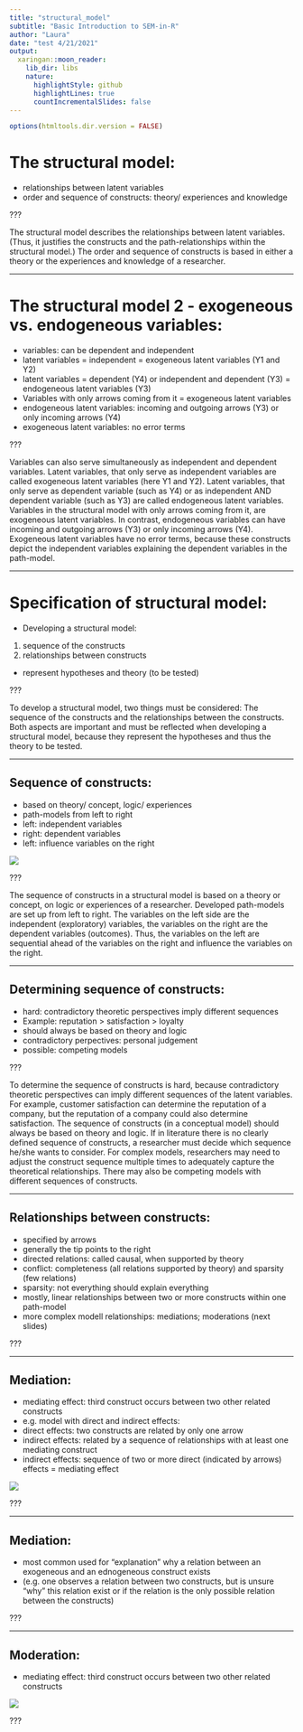 ```yaml
---
title: "structural_model"
subtitle: "Basic Introduction to SEM-in-R"
author: "Laura"
date: "test 4/21/2021"
output:
  xaringan::moon_reader:
    lib_dir: libs
    nature:
      highlightStyle: github
      highlightLines: true
      countIncrementalSlides: false
---
```



```r
options(htmltools.dir.version = FALSE)
```

# The structural model:

* relationships between latent variables
* order and sequence of constructs: theory/ experiences and knowledge

???

The structural model describes the relationships between latent variables. 
(Thus, it justifies the constructs and the path-relationships within the structural model.)
The order and sequence of constructs is based in either a theory or the experiences and knowledge of a researcher.


---

# The structural model 2 - exogeneous vs. endogeneous variables:

* variables: can be dependent and independent
* latent variables = independent = exogeneous latent variables (Y1 and Y2)
* latent variables = dependent (Y4) or independent and dependent (Y3) = endogeneous latent variables (Y3)
* Variables with only arrows coming from it = exogeneous latent variables
* endogeneous latent variables: incoming and outgoing arrows (Y3) or only incoming arrows (Y4) 
* exogeneous latent variables: no error terms 

???

Variables can also serve simultaneously as independent and dependent variables.
Latent variables, that only serve as independent variables are called exogeneous latent variables (here Y1 and Y2).
Latent variables, that only serve as dependent variable (such as Y4) or as independent AND dependent variable (such as Y3) are called endogeneous latent variables.
Variables in the structural model with only arrows coming from it, are exogeneous latent variables.
In contrast, endogeneous variables can have incoming and outgoing arrows (Y3) or only incoming arrows (Y4).
Exogeneous latent variables have no error terms, because these constructs depict the independent variables explaining the dependent variables in the path-model. 

---

# Specification of structural model:
* Developing a structural model:
 1. sequence of the constructs
 2. relationships between constructs
 * represent hypotheses and theory (to be tested) 
 
???

To develop a structural model, two things must be considered: The sequence of the constructs and the relationships between the constructs.
Both aspects are important and must be reflected when developing a structural model, because they represent the hypotheses and thus the theory to be tested. 

---

## Sequence of constructs:
* based on theory/ concept, logic/ experiences
* path-models from left to right
 * left: independent variables
 * right: dependent variables
 * left: influence variables on the right

![](Figures/Path-model.png)

???

The sequence of constructs in a structural model is based on a theory or concept, on logic or experiences of a researcher. 
Developed path-models are set up from left to right. 
The variables on the left side are the independent (exploratory) variables, the variables on the right are the dependent variables (outcomes).
Thus, the variables on the left are sequential ahead of the variables on the right and influence the variables on the right. 



---

## Determining sequence of constructs:
* hard: contradictory theoretic perspectives imply different sequences 
 * Example: reputation > satisfaction > loyalty
* should always be based on theory and logic
* contradictory perpectives: personal judgement 
* possible: competing models

???

To determine the sequence of constructs is hard, because contradictory theoretic perspectives can imply different sequences of the latent variables.
For example, customer satisfaction can determine the reputation of a company, but the reputation of a company could also determine satisfaction.
The sequence of constructs (in a conceptual model) should always be based on theory and logic. 
If in literature there is no clearly defined sequence of constructs, a researcher must decide which sequence he/she wants to consider. 
For complex models, researchers may need to adjust the construct sequence multiple times to adequately capture the theoretical relationships. 
There may also be competing models with different sequences of constructs. 

---

## Relationships between constructs:
* specified by arrows
* generally the tip points to the right
* directed relations: called causal, when supported by theory
* conflict: completeness (all relations supported by theory) and sparsity (few relations)
* sparsity: not everything should explain everything
* mostly, linear relationships between two or more constructs within one path-model
* more complex modell relationships: mediations; moderations (next slides)

???

---


## Mediation:
- mediating effect: third construct occurs between two other related constructs
- e.g. model with direct and indirect effects:
- direct effects: two constructs are related by only one arrow
- indirect effects: related by a sequence of relationships with at least one mediating construct
- indirect effects: sequence of two or more direct (indicated by arrows) effects = mediating effect

![](Figures/Mediation.png)

???


---

## Mediation:
- most common used for "explanation" why a relation between an exogeneous and an ednogeneous construct exists
- (e.g. one observes a relation between two constructs, but is unsure "why" this relation exist or if the relation is the only possible relation between the constructs)

???


---

## Moderation:
- mediating effect: third construct occurs between two other related constructs

![](Figures/Moderation.png)


???


